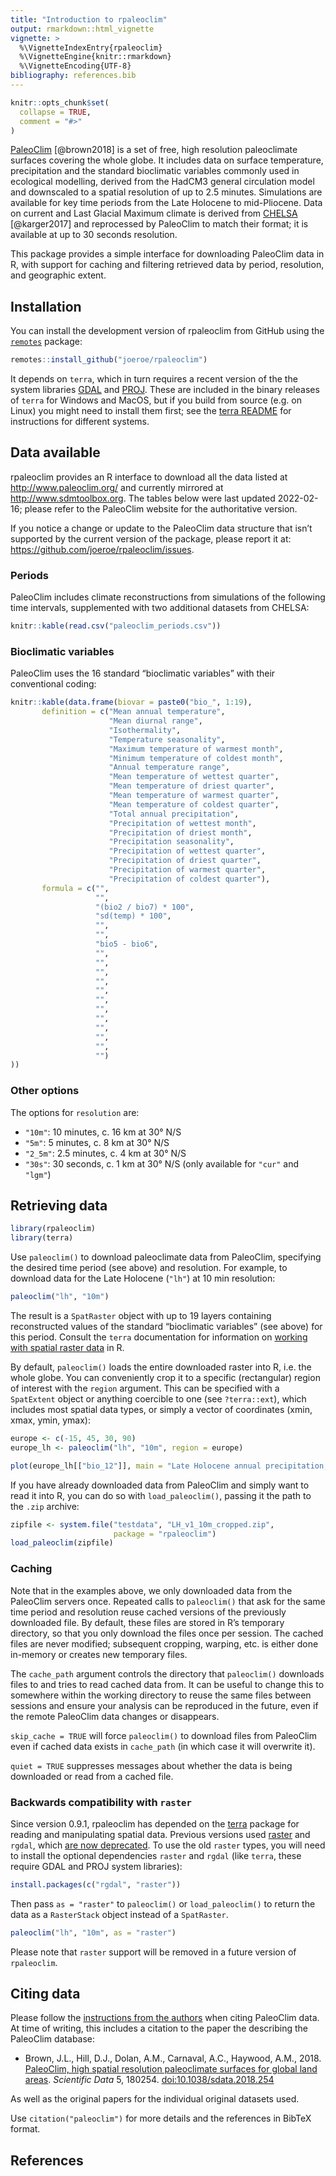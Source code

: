 ```yaml
---
title: "Introduction to rpaleoclim"
output: rmarkdown::html_vignette
vignette: >
  %\VignetteIndexEntry{rpaleoclim}
  %\VignetteEngine{knitr::rmarkdown}
  %\VignetteEncoding{UTF-8}
bibliography: references.bib
---
```


```r
knitr::opts_chunk$set(
  collapse = TRUE,
  comment = "#>"
)
```

[PaleoClim](http://paleoclim.org) [@brown2018] is a set of free, high resolution paleoclimate surfaces covering the whole globe.
It includes data on surface temperature, precipitation and the standard bioclimatic variables commonly used in ecological modelling, derived from the HadCM3 general circulation model and downscaled to a spatial resolution of up to 2.5 minutes.
Simulations are available for key time periods from the Late Holocene to mid-Pliocene.
Data on current and Last Glacial Maximum climate is derived from [CHELSA](https://chelsa-climate.org/) [@karger2017] and reprocessed by PaleoClim to match their format; it is available at up to 30 seconds resolution.

This package provides a simple interface for downloading PaleoClim data in R, with support for caching and filtering retrieved data by period, resolution, and geographic extent.

## Installation

You can install the development version of rpaleoclim from GitHub using the [`remotes`](https://github.com/r-lib/remotes) package:

```r
remotes::install_github("joeroe/rpaleoclim")
```

It depends on `terra`, which in turn requires a recent version of the the system libraries [GDAL](https://gdal.org/) and [PROJ](https://proj.org/).
These are included in the binary releases of `terra` for Windows and MacOS, but if you build from source (e.g. on Linux) you might need to install them first; see the [terra README](https://github.com/rspatial/terra#from-source-code) for instructions for different systems.

## Data available

rpaleoclim provides an R interface to download all the data listed at <http://www.paleoclim.org/> and currently mirrored at <http://www.sdmtoolbox.org>.
The tables below were last updated 2022-02-16; please refer to the PaleoClim website for the authoritative version.

If you notice a change or update to the PaleoClim data structure that isn't supported by the current version of the package, please report it at: <https://github.com/joeroe/rpaleoclim/issues>.

### Periods

PaleoClim includes climate reconstructions from simulations of the following time intervals, supplemented with two additional datasets from CHELSA:

```r
knitr::kable(read.csv("paleoclim_periods.csv"))
```

### Bioclimatic variables

PaleoClim uses the 16 standard "bioclimatic variables" with their conventional coding:

```r
knitr::kable(data.frame(biovar = paste0("bio_", 1:19),
       definition = c("Mean annual temperature",
                      "Mean diurnal range",
                      "Isothermality",
                      "Temperature seasonality",
                      "Maximum temperature of warmest month",
                      "Minimum temperature of coldest month",
                      "Annual temperature range",
                      "Mean temperature of wettest quarter",
                      "Mean temperature of driest quarter",
                      "Mean temperature of warmest quarter",
                      "Mean temperature of coldest quarter",
                      "Total annual precipitation",
                      "Precipitation of wettest month",
                      "Precipitation of driest month",
                      "Precipitation seasonality",
                      "Precipitation of wettest quarter",
                      "Precipitation of driest quarter",
                      "Precipitation of warmest quarter",
                      "Precipitation of coldest quarter"),
       formula = c("",
                   "",
                   "(bio2 / bio7) * 100",
                   "sd(temp) * 100",
                   "",
                   "",
                   "bio5 - bio6",
                   "",
                   "",
                   "",
                   "",
                   "",
                   "",
                   "",
                   "",
                   "",
                   "",
                   "",
                   "")
))
```

### Other options

The options for `resolution` are:

-   `"10m"`: 10 minutes, c. 16 km at 30° N/S
-   `"5m"`: 5 minutes, c. 8 km at 30° N/S
-   `"2_5m"`: 2.5 minutes, c. 4 km at 30° N/S
-   `"30s"`: 30 seconds, c. 1 km at 30° N/S (only available for `"cur"` and `"lgm"`)


## Retrieving data

```r
library(rpaleoclim)
library(terra)
```

Use `paleoclim()` to download paleoclimate data from PaleoClim, specifying the desired time period (see above) and resolution.
For example, to download data for the Late Holocene (`"lh"`) at 10 min resolution:

```r
paleoclim("lh", "10m")
```

The result is a `SpatRaster` object with up to 19 layers containing reconstructed values of the standard "bioclimatic variables" (see above) for this period.
Consult the `terra` documentation for information on [working with spatial raster data](https://rspatial.org/spatial-terra/8-rastermanip.html) in R.

By default, `paleoclim()` loads the entire downloaded raster into R, i.e. the whole globe.
You can conveniently crop it to a specific (rectangular) region of interest with the `region` argument.
This can be specified with a `SpatExtent` object or anything coercible to one (see `?terra::ext`), which includes most spatial data types, or simply a vector of coordinates (xmin, xmax, ymin, ymax):

```r
europe <- c(-15, 45, 30, 90)
europe_lh <- paleoclim("lh", "10m", region = europe)

plot(europe_lh[["bio_12"]], main = "Late Holocene annual precipitation, Europe")
```

If you have already downloaded data from PaleoClim and simply want to read it into R, you can do so with `load_paleoclim()`, passing it the path to the `.zip` archive:

```r
zipfile <- system.file("testdata", "LH_v1_10m_cropped.zip",
                       package = "rpaleoclim")
load_paleoclim(zipfile)
```

### Caching

Note that in the examples above, we only downloaded data from the PaleoClim servers once.
Repeated calls to `paleoclim()` that ask for the same time period and resolution reuse cached versions of the previously downloaded file.
By default, these files are stored in R's temporary directory, so that you only download the files once per session.
The cached files are never modified; subsequent cropping, warping, etc. is either done in-memory or creates new temporary files.

The `cache_path` argument controls the directory that `paleoclim()` downloads files to and tries to read cached data from.
It can be useful to change this to somewhere within the working directory to reuse the same files between sessions and ensure your analysis can be reproduced in the future, even if the remote PaleoClim data changes or disappears.

`skip_cache = TRUE` will force `paleoclim()` to download files from PaleoClim even if cached data exists in `cache_path` (in which case it will overwrite it).

`quiet = TRUE` suppresses messages about whether the data is being downloaded or read from a cached file.

### Backwards compatibility with `raster`

Since version 0.9.1, rpaleoclim has depended on the [terra](https://rspatial.org/terra/) package for reading and manipulating spatial data.
Previous versions used [raster](https://rspatial.org/raster/) and `rgdal`, which [are now deprecated](https://r-spatial.org/r/2022/04/12/evolution.html).
To use the old `raster` types, you will need to install the optional dependencies `raster` and `rgdal` (like `terra`, these require GDAL and PROJ system libraries):

```r
install.packages(c("rgdal", "raster"))
```

Then pass `as = "raster"` to `paleoclim()` or `load_paleoclim()` to return the data as a `RasterStack` object instead of a `SpatRaster`.

```r
paleoclim("lh", "10m", as = "raster")
```

Please note that `raster` support will be removed in a future version of `rpaleoclim`.

## Citing data

Please follow the [instructions from the authors](http://paleoclim.org/how-to-cite/) when citing PaleoClim data.
At time of writing, this includes a citation to the paper the describing the PaleoClim database:

-   Brown, J.L., Hill, D.J., Dolan, A.M., Carnaval, A.C., Haywood, A.M., 2018. [PaleoClim, high spatial resolution paleoclimate surfaces for global land areas](https://www.nature.com/articles/sdata2018254). *Scientific Data* 5, 180254. <doi:10.1038/sdata.2018.254>

As well as the original papers for the individual original datasets used.

Use `citation("paleoclim")` for more details and the references in BibTeX format.

## References
